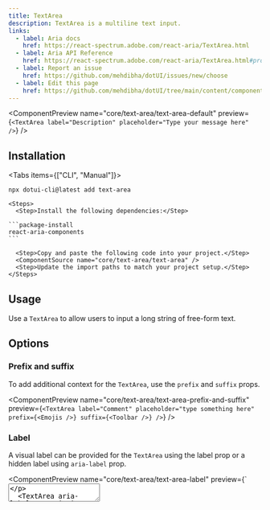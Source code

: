 ```yaml
---
title: TextArea
description: TextArea is a multiline text input.
links:
  - label: Aria docs
    href: https://react-spectrum.adobe.com/react-aria/TextArea.html
  - label: Aria API Reference
    href: https://react-spectrum.adobe.com/react-aria/TextArea.html#props
  - label: Report an issue
    href: https://github.com/mehdibha/dotUI/issues/new/choose
  - label: Edit this page
    href: https://github.com/mehdibha/dotUI/tree/main/content/components/inputs/text-area.mdx?plain=1
---
```


<ComponentPreview
  name="core/text-area/text-area-default"
  preview={`<TextArea label="Description" placeholder="Type your message here" />`}
/>

## Installation

<Tabs items={["CLI", "Manual"]}>
  <Tab value="CLI">
  
  ```package-install
npx dotui-cli@latest add text-area
```

  </Tab>
  <Tab value="manual">
  
    <Steps>
      <Step>Install the following dependencies:</Step>

    ```package-install
    react-aria-components
    ```

      <Step>Copy and paste the following code into your project.</Step>
      <ComponentSource name="core/text-area/text-area" />
      <Step>Update the import paths to match your project setup.</Step>
    </Steps>

  </Tab>
</Tabs>

## Usage

Use a `TextArea` to allow users to input a long string of free-form text.

## Options

### Prefix and suffix

To add additional context for the `TextArea`, use the `prefix` and `suffix` props.

<ComponentPreview
  name="core/text-area/text-area-prefix-and-suffix"
  preview={`<TextArea
    label="Comment"
    placeholder="type something here"
    prefix={<Emojis />}
    suffix={<Toolbar />}
  />`}
/>

### Label

A visual label can be provided for the `TextArea` using the label prop or a hidden label using `aria-label` prop.

<ComponentPreview
  name="core/text-area/text-area-label"
  preview={`<TextArea label="Description" />
  <TextArea aria-label="Description" />`}
/>

### Description

An `errorMessage` can be supplied to a TextField, which will be displayed when the `isInvalid` prop is set to `true`.

<ComponentPreview
  name="core/text-area/text-area-description"
  preview={`<TextArea label="Description" description="Type your description" />`}
/>

### Error message

An `errorMessage` can be supplied to a TextArea, which will be displayed when the `isInvalid` prop is set to `true`.

<ComponentPreview
  name="core/text-area/text-area-error-message"
  preview={`<TextArea 
    label="Comment"
    isInvalid
    errorMessage="You have exceeded the comment limit for one hour." 
  />`}
/>

### Loading

Use the `isLoading` prop to control the loading state of the TextArea.
Use the `loaderPosition` prop to control the position of the loader.

<ComponentPreview
  name="core/text-area/text-area-loading"
  preview={`<TextArea isLoading loaderPosition="prefix" />
<TextArea isLoading loaderPosition="suffix" />`}
/>

### Disabled

Use the `isDisabled` prop to disable the TextArea.

<ComponentPreview
  name="core/text-area/text-area-disabled"
  preview={`<TextArea isDisabled />`}
/>

### ReadOnly

The `isReadOnly` boolean prop makes the TextArea's text content immutable. Unlike `isDisabled`, the text area remains focusable and the contents can still be copied.

<ComponentPreview
  name="core/text-area/text-area-read-only"
  preview={`<TextArea isReadOnly />`}
/>

### Required

Use the `isRequired` prop to mark the TextArea as required.
Use the `necessityIndicator` prop to control the visual style of the required state.

<ComponentPreview
  name="core/text-area/text-area-required"
  preview={`<TextArea label="Description" isRequired necessityIndicator="icon" />`}
/>

## Uncontrolled

Use the `defaultValue` prop to set the default input value.

<ComponentPreview
  name="core/text-area/text-area-uncontrolled"
  preview={`<TextArea label="Essay" defaultValue="Roses are red, violets are blue." />`}
/>

## Controlled

Use the `value` and `onChange` props to control the value of the input.

<ComponentPreview
  name="core/text-area/text-area-controlled"
  preview={`const [inputValue, setInputValue] = React.useState("Roses are red, violets are blue.");
  return (
    <TextArea
      label="Essay"
      value={inputValue}
      onChange={(text) => {
        setInputValue(text);
      }}
    />
  );`}
/>

## Composition

If you need to customize things further, you can drop down to the composition level.

<ComponentPreview
  name="core/text-area/text-area-composition"
  preview={`<TextFieldRoot>
    <Label>Comment</Label>
    <InputRoot>
      <TextAreaInput />
    </InputRoot>
    <Description>Enter your comment.</Description>
  </TextFieldRoot>`}
/>

## API Reference

| Prop                 | Type                                                                                                   | Default    | Description                                                                                                                                                                                                                           |
| -------------------- | ------------------------------------------------------------------------------------------------------ | ---------- | ------------------------------------------------------------------------------------------------------------------------------------------------------------------------------------------------------------------------------------- |
| `prefix`             | `ReactNode`                                                                                            | -          | A visual to display before the input.                                                                                                                                                                                                 |
| `suffix`             | `ReactNode`                                                                                            | -          | A visual to display after the input.                                                                                                                                                                                                  |
| `loaderPosition`     | `"prefix" \| "suffix"`                                                                                 | `"suffix"` | The loader position                                                                                                                                                                                                                   |
| `label`              | `ReactNode`                                                                                            |            | The content to display as the label.                                                                                                                                                                                                  |
| `description`        | `ReactNode`                                                                                            |            | A description for the field. Provides a hint such as specific requirements for what to choose.                                                                                                                                        |
| `errorMessage`       | `ReactNode \| (v: ValidationResult) => ReactNode`                                                      |            | An error message for the field.                                                                                                                                                                                                       |
| `isLoading`          | `boolean`                                                                                              | -          | Whether the TextField is in a pending state.                                                                                                                                                                                          |
| `isInvalid`          | `boolean`                                                                                              | -          | Whether the value is invalid.                                                                                                                                                                                                         |
| `isDisabled`         | `boolean`                                                                                              | -          | Whether the input is disabled.                                                                                                                                                                                                        |
| `isReadOnly`         | `boolean`                                                                                              | -          | Whether the input can be selected but not changed by the user.                                                                                                                                                                        |
| `isRequired`         | `boolean`                                                                                              | -          | Whether user input is required on the input before form submission.                                                                                                                                                                   |
| `validate`           | `(value: string) => ValidationError \| true \| null \| undefined`                                      | -          | A function that returns an error message if a given value is invalid. Validation errors are displayed to the user when the form is submitted if validationBehavior="native". For realtime validation, use the isInvalid prop instead. |
| `autoFocus`          | `boolean`                                                                                              | -          | Whether the element should receive focus on render.                                                                                                                                                                                   |
| `value`              | `string`                                                                                               | -          | The current value (controlled).                                                                                                                                                                                                       |
| `defaultValue`       | `string`                                                                                               | -          | The default value (uncontrolled).                                                                                                                                                                                                     |
| `autoComplete`       | `string`                                                                                               | -          | Describes the type of autocomplete functionality the input should provide if any.                                                                                                                                                     |
| `maxLength`          | `number`                                                                                               | -          | The maximum number of characters supported by the input.                                                                                                                                                                              |
| `minLength`          | `number`                                                                                               | -          | The minimum number of characters required by the input.                                                                                                                                                                               |
| `pattern`            | `string`                                                                                               | -          | Regex pattern that the value of the input must match to be valid.                                                                                                                                                                     |
| `type`               | `'text' \| 'search' \| 'url' \| 'tel' \| 'email' \| 'password' \| string & {}`                         | -          | The type of input to render.                                                                                                                                                                                                          |
| `inputMode`          | `'none' \| 'text' \| 'tel' \| 'url' \| 'email' \| 'numeric' \| 'decimal' \| 'search'`                  | -          | Hints at the type of data that might be entered by the user while editing the element or its contents.                                                                                                                                |
| `name`               | `string`                                                                                               | -          | The name of the input element, used when submitting an HTML form.                                                                                                                                                                     |
| `validationBehavior` | `'native' \| 'aria'`                                                                                   | 'native'   | Whether to use native HTML form validation to prevent form submission when the value is missing or invalid, or mark the field as required or invalid via ARIA.                                                                        |
| `children`           | `ReactNode \| (values: TextFieldRenderProps & {defaultChildren: ReactNode \| undefined}) => ReactNode` | -          | The children of the component. A function may be provided to alter the children based on component state.                                                                                                                             |
| `className`          | `string`                                                                                               | -          | The CSS className for the element.                                                                                                                                                                                                    |
| `style`              | `CSSProperties \| (values: TextFieldRenderProps & {defaultStyle: CSSProperties}) => CSSProperties`     | -          | The inline style for the element. A function may be provided to compute the style based on component state.                                                                                                                           |

| Event                 | Type                                        | Description                                                                                                      |
| --------------------- | ------------------------------------------- | ---------------------------------------------------------------------------------------------------------------- |
| `onFocus`             | `(e: FocusEvent<Target>) => void`           | Handler that is called when the element receives focus.                                                          |
| `onBlur`              | `(e: FocusEvent<Target>) => void`           | Handler that is called when the element loses focus.                                                             |
| `onFocusChange`       | `(isFocused: boolean) => void`              | Handler that is called when the element's focus status changes.                                                  |
| `onKeyDown`           | `(e: KeyboardEvent) => void`                | Handler that is called when a key is pressed.                                                                    |
| `onKeyUp`             | `(e: KeyboardEvent) => void`                | Handler that is called when a key is released.                                                                   |
| `onChange`            | `(value: T) => void`                        | Handler that is called when the value changes.                                                                   |
| `onCopy`              | `ClipboardEventHandler<HTMLInputElement>`   | Handler that is called when the user copies text.                                                                |
| `onCut`               | `ClipboardEventHandler<HTMLInputElement>`   | Handler that is called when the user cuts text.                                                                  |
| `onPaste`             | `ClipboardEventHandler<HTMLInputElement>`   | Handler that is called when the user pastes text.                                                                |
| `onCompositionStart`  | `CompositionEventHandler<HTMLInputElement>` | Handler that is called when a text composition system starts a new text composition session.                     |
| `onCompositionEnd`    | `CompositionEventHandler<HTMLInputElement>` | Handler that is called when a text composition system completes or cancels the current text composition session. |
| `onCompositionUpdate` | `CompositionEventHandler<HTMLInputElement>` | Handler that is called when a new character is received in the current text composition session.                 |
| `onSelect`            | `ReactEventHandler<HTMLInputElement>`       | Handler that is called when text in the input is selected.                                                       |
| `onBeforeInput`       | `FormEventHandler<HTMLInputElement>`        | Handler that is called when the input value is about to be modified.                                             |
| `onInput`             | `FormEventHandler<HTMLInputElement>`        | Handler that is called when the input value is modified.                                                         |

| Data attribute    | Description                          |
| ----------------- | ------------------------------------ |
| `[data-disabled]` | Whether the text field is disabled.  |
| `[data-invalid]`  | Whether the text field is invalid.   |
| `[data-readonly]` | Whether the text field is read only. |
| `[data-required]` | Whether the text field is required.  |
